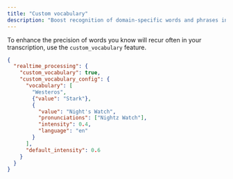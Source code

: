 ```yaml
---
title: "Custom vocabulary"
description: "Boost recognition of domain-specific words and phrases in real time"
---
```



To enhance the precision of words you know will recur often in your transcription, use the `custom_vocabulary` feature.

```json
{
  "realtime_processing": {
    "custom_vocabulary": true,
    "custom_vocabulary_config": {
      "vocabulary": [
        "Westeros",
        {"value": "Stark"},
        {
          "value": "Night's Watch",
          "pronunciations": ["Nightz Watch"],
          "intensity": 0.4,
          "language": "en"
        }
      ],
      "default_intensity": 0.6
    }
  }
}
```

<CustomVocabularyParams />


